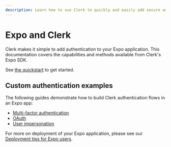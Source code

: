 ```yaml
---
description: Learn how to use Clerk to quickly and easily add secure authentication and user management to your Expo application.
---
```


# Expo and Clerk

Clerk makes it simple to add authentication to your Expo application. This documentation covers the capabilities and methods available from Clerk's Expo SDK.

See [the quickstart](/docs/quickstarts/expo) to get started.

## Custom authentication examples

The following guides demonstrate how to build Clerk authentication flows in an Expo app:

- [Multi-factor authentication](/docs/references/expo/expo-mfa)
- [OAuth](/docs/references/expo/expo-oauth)
- [User impersonation](/docs/references/expo/expo-impersonation)

For more on deployment of your Expo application, please see our [Deployment tips for Expo users](https://clerk.com/docs/deployments/deploy-expo).
